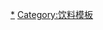 {{Navbox
|name=咖啡
|title=[[咖啡|<span style="color:#FFF;">咖啡</span>]]
|titlestyle = background:#AA5303; color:#FFF
|groupstyle = background:#f5deb3
|bodyclass=hlist
| state = autocollapsed
| image      = [[File:A small cup of coffee.JPG|120px|A cup of coffee]]<div style="height:5px"></div>[[File:Coffee beans - ziarna kawy.jpg|120px|coffee beans]]

|group3 = 咖啡主題
|list3 =
*{{le|咖啡叶茶|coffee-leaf tea}}
*{{le|咖啡果茶|coffee cherry tea}}
*[[烘豆咖啡]]
*[[咖啡經濟學]]
*{{le|公平贸易咖啡|Fair trade coffee}}
*[[咖啡與健康]]
*[[咖啡因與健康]]
*{{le|咖啡歷史|History of coffee}}

|group2 = 小果咖啡产地
|list2 =
*{{le|哥倫比亞咖啡產業|Coffee production in Colombia|哥倫比亞}}
*{{le|哥斯大黎加咖啡產業|Coffee production in Costa Rica|哥斯大黎加}}
*{{le|古巴咖啡產業|Coffee production in Cuba|古巴}}
*{{le|厄瓜多爾咖啡產業|Coffee production in Ecuador|厄瓜多爾}}
*{{le|薩爾瓦多咖啡產業|Coffee production in El Salvador|薩爾瓦多}}
*[[印度咖啡產業|印度]]
*[[藍山咖啡|牙買加]]
*[[巴西咖啡產業|巴西]]

|group1={{nowrap|物種<small>（[[咖啡因|浓至淡]]）</small>}}
|list1=
*[[中果咖啡|浓郁中果]]
**{{le|越南咖啡產業|Coffee production in Vietnam|越南}}
*[[小果咖啡|阿拉伯小果]]
*[[大果咖啡|利比里亚大果]]
**{{le|菲律賓咖啡產業|Coffee production in the Philippines|菲律賓}}
*{{link-en|莫桑比克咖啡|Coffea racemosa|莫桑比克微果}}
*{{link-en|卡里尔咖啡|Coffea charrieriana|卡里尔巨果}}

|group4 = 化學物質
|list4=
*[[咖啡因]]
*[[咖啡醇]]
*[[咖啡白醇]]
*[[咖啡酸]]

|group5 = 烘豆[[咖啡加工]]
|list5={{Navbox |child
 |group1=[[咖啡发酵|发酵]]
 |list1=
*传统（绿咖啡豆）
*[[猫屎咖啡|猫屎]]
 |group2=炒制
 |list2=
*[[咖啡烘焙|烘炒]]
**浅
**中
**深
*{{link-es|糖炒咖啡仁|Café torrado|糖炒}}
*油[[炒]]
**{{le|马来海南黑咖啡|Kopi O}}
**怡保[[白咖啡]]
*{{le|现烘咖啡|Home roasting coffee|现烘}}

 |group3=[[咖啡研磨|研磨]]
 |list3=
*[[土耳其咖啡|极细]]
*[[濃縮咖啡|细]]
*中
*[[法式濾壓壺|粗]]
*[[冰滴咖啡#冷泡咖啡|极粗]]
*现磨
}}
|group6 = 烘豆咖啡冲泡
|list6=
*[[冰滴咖啡|冰滴]]
*[[冰滴咖啡#冷泡咖啡|京都冷泡]]
*[[濃縮咖啡|意式热压]]
*[[法式濾壓壺|法式热冲]]
*[[土耳其咖啡|土耳其烹煮]]
*[[即溶咖啡|美式速溶粉]]
|group7 = 冲咖啡器械
|list7=
*[[愛樂壓]]
*[[咖啡機]]
*[[滴漏式咖啡]]
*[[濃縮咖啡]]
*[[法式濾壓壺]]
*[[摩卡壶]]
*[[虹吸式咖啡壺]]
*[[咖啡濾紙]]
*[[奈斯派索]]
*[[Chemex经典手冲咖啡壶|Chemex]]
*[[超文本咖啡壶控制协议]]
|group8 = {{le|咖啡飲料列表|List of coffee beverages}}
|list8=
*[[阿芙佳朵]]
*[[美式咖啡]]
*[[越南咖啡]]
*[[昂列咖啡]]
*[[摩卡咖啡]]
*[[卡瑞托咖啡]]
*[[瑪琪雅朵咖啡]]
*[[焦糖瑪琪雅朵]]
*[[卡布奇诺|卡布奇諾]]
*[[茴香酒咖啡]]
*[[咖啡牛奶]]
*[[告爾多]]
*[[巴西咖啡]]
*[[曼巴咖啡]]
*[[藍山咖啡]]
*[[黃金曼特寧]]
*[[濃縮咖啡]]
*[[星冰樂]]
*[[希臘法拉沛咖啡]]
*[[冰咖啡]]
*[[印度滴漏咖啡]]
*[[白咖啡]]
*[[爱尔兰咖啡]]
*[[拿铁咖啡]]
*[[拿鐵瑪琪雅朵]]
*[[酒咖啡]]
*[[紅眼咖啡]]
*[[土耳其咖啡]]
*[[鴛鴦 (飲料)|鴛鴦]]
*[[馥芮白]]

|group9 = [[咖啡替代品]]
|list9=
*[[麥茶]]
*[[菊苣]]
*[[蒲公英咖啡]]
*[[木薯]]

|group10 = 咖啡與生活
|list10=
*[[咖啡師]]
*[[咖啡店]]
*[[咖啡拉花]]
*{{tsl|en|Caffè||咖啡}}
*[[待用咖啡]]
*{{link-en|咖啡儀式|Coffee ceremony}}
*[[咖啡文化]]
*[[鄰里咖啡店]]
*[[咖啡對健康的影響]]（[[古斯塔夫三世的咖啡实验]]）
*[[维也纳咖啡馆]]

|belowstyle=background:#f5deb3
|below=
*{{Icon|Category}}'''[[:Category:咖啡|分類]]'''
*{{Icon|portal}}'''[[Portal:咖啡|主題]]'''
*{{Icon|commons}}'''[[:c:coffee|共享]]'''

}}<noinclude>
{{collapsible option}}
[[Category:咖啡|*]]
[[Category:饮料模板]]
</noinclude>